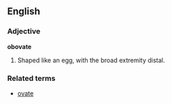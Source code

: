 ==English==
===Adjective===
'''obovate'''
#Shaped like an egg, with the broad extremity distal.

===Related terms===
*[[ovate]]